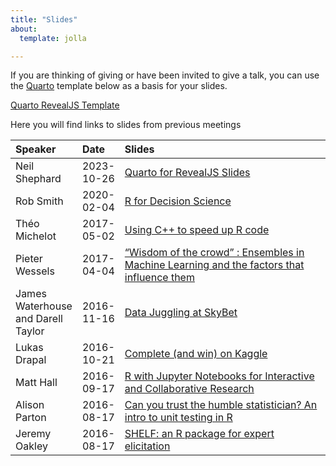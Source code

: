 ```yaml
---
title: "Slides"
about:
  template: jolla

---
```


::: {style="text-align: left;"}

If you are thinking of giving or have been invited to give a talk, you can use the [Quarto](https://quarto.org) template below
as a basis for your slides.

[Quarto RevealJS Template](https://github.com/ns-rse/quarto-revealjs-template)

Here you will find links to slides from previous meetings

| Speaker                            | Date       | Slides                                                                                                                                        |
|:-----------------------------------|:-----------|:----------------------------------------------------------------------------------------------------------------------------------------------|
| Neil Shephard                      | 2023-10-26 | [Quarto for RevealJS Slides](https://ns-rse.github.io/SheffieldR-quarto-for-slides/)                                                          |
| Rob Smith                          | 2020-02-04 | [R for Decision Science](/www/slides/2020_02_04_shiny_rob_smith.pdf)                                                                          |
| Théo Michelot                      | 2017-05-02 | [Using C++ to speed up R code](/www/slides/2017-05-speed_up_r_with_cpp-theo-michelot.pdf)                                                     |
| Pieter Wessels                     | 2017-04-04 | ["Wisdom of the crowd" : Ensembles in Machine Learning and the factors that influence them](/www/slides/2017-04-ensembles-pieter-wessels.pdf) |
| James Waterhouse and Darell Taylor | 2016-11-16 | [Data Juggling at SkyBet](/www/slides/2016-12-data-juggling-james-waterhouse-darell-taylor.pdf)                                               |
| Lukas Drapal                       | 2016-10-21 | [Complete (and win) on Kaggle](/www/slides/2016-11-kaggle-lukas-drapal.pdf)                                                                   |
| Matt Hall                          | 2016-09-17 | [R with Jupyter Notebooks for Interactive and Collaborative Research](/www/slides/2016-10-jupyter-mathew-hall.pdf)                            |
| Alison Parton                      | 2016-08-17 | [Can you trust the humble statistician? An intro to unit testing in R](/www/slides/2016-09-unit-testing-alison-parton.pdf)                    |
| Jeremy Oakley                      | 2016-08-17 | [SHELF: an R package for expert elicitation](/www/slides/2016-09-shelf-jeremy-oakley.pdf)                                                     |

:::
